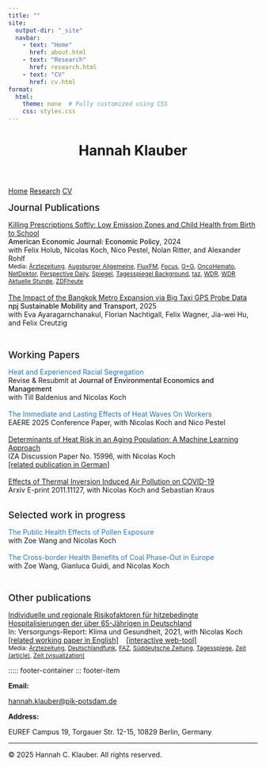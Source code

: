 ```yaml
---
title: ""
site: 
  output-dir: "_site"
  navbar:
    - text: "Home"
      href: about.html
    - text: "Research"
      href: research.html
    - text: "CV"
      href: cv.html
format:
  html:
    theme: none  # Fully customized using CSS
    css: styles.css
---
```



<header class="site-title">
  <h1>Hannah Klauber</h1>
</header>

<nav class="navbar">
  <a href="about.html">Home</a>
  <a href="research.html"class="active">Research</a>
  <a href="cv.html">CV</a>
</nav>


<div class="research-container">
  <div class="research-text">
  
  
  <!--1. PUBLISHED-->
<p style="font-weight: 500;"><span style="font-size: 19px;">Journal Publications</span></p>

   <!--LEZ paper-->
<span style="font-weight: normal;color: #2576c6;"><a href="https://www.aeaweb.org/articles?id=10.1257/pol.20210729" target="_blank">Killing Prescriptions Softly: Low Emission Zones and Child Health from Birth to School</a></span><br>
<span style="font-weight: 450;">
American Economic Journal: Economic Policy</span>, 2024<br>
with Felix Holub, Nicolas Koch, Nico Pestel, Nolan Ritter, and Alexander Rohlf<br>
<span style="font-size: 12px;">Media: 
<a href="https://www.aerztezeitung.de/Medizin/Weniger-Asthma-bei-Stadt-Kindern-durch-Umweltzonen-449572.html" target="_blank">Ärztezeitung</a>,
<a href="https://www.augsburger-allgemeine.de/panorama/luftverschmutzung-studie-ueber-abgase-und-asthma-beweist-umweltzonen-wirken-id70786776.html" target="_blank">Augsburger Allgemeine</a>,
<a href="https://www.fluxfm.de/g/n3l7lon76hcpvifhze7n/Weniger-Asthma-bei-in-Umweltzonen-lebenden-Kindern-or-FluxFM-Good-News-32plsygZnMWYmbAcoB3rvl" target="_blank">FluxFM</a>,
<a href="https://www.focus.de/auto/fahrverbote-wirken-studie-beweist-grossen-effekt-fuer-die-gesundheit_id_259948312.html" target="_blank">Focus</a>,
<a href="https://www.aok.de/pp/gg/magazine/gesundheit-gesellschaft-11-2024/luftverschmutzung-kindergesundheit/" target="_blank">G+G</a>,
<a href="https://www.oncohemato.be/nl/nieuws/minder-astma-bij-stadskinderen-door-lage-emissiezones.html" target="_blank">OncoHemato</a>,
<a href="https://www.netdoktor.de/news/asthma-bei-kindern-umweltzonen-wirken/" target="_blank">NetDoktor</a>,
<a href="https://perspective-daily.de/article/3145-einmal-durchatmen-bitte-umweltzonen-wirken/probiere" target="_blank">Perspective Daily</a>,
<a href="https://www.spiegel.de/auto/umweltzone-weniger-feinstaub-weniger-asthma-bei-kindern-a-9e980fd6-0485-4f66-a6c1-680cbb5c9c93" target="_blank">Spiegel</a>,
<a href="https://background.tagesspiegel.de/mobilitaet/umweltzonen-fuehren-zu-weniger-asthma?__cf_chl_tk=OR7XpiTsx5Ph8.Tp9KSVhYAahDkixhBgITFZtXKizbE-1716039206-0.0.1.1-1471" target="_blank">Tagesspiegel Background</a>,
<a href="https://taz.de/!6011418/" target="_blank">taz</a>,
<a href="https://www1.wdr.de/nachrichten/rheinland/weniger-asthma-bei-kindern-in-umweltzonen-100.html" target="_blank">WDR</a>,
<a href="https://www1.wdr.de/fernsehen/aktuelle-stunde/alle-videos/aktuelle-stunde-clip-aktuelle-stunde--23-07-2024-100.html" target="_blank">WDR Aktuelle Stunde</a>,
<a href="https://www.zdf.de/nachrichten/briefing/good-news-verkehr-umwelt-zdfheute-update-100.html" target="_blank">ZDFheute</a></span><br>
<!--# NPJ paper -->
<br>
<span style="font-weight: normal;color: #2576c6;">
    <a href="https://www.nature.com/articles/s44333-024-00020-6" target="_blank">The Impact of the Bangkok Metro Expansion via Big Taxi GPS Probe Data</a>
</span><br>
<span style="font-weight: 450;">npj Sustainable Mobility and Transport</span>, 2025<br>
with Eva Ayaragarnchanakul, Florian Nachtigall, Felix Wagner, Jia-wei Hu, and Felix Creutzig<br>

<br>



  <!--2. WORKING PAPERS-->
<p style="font-weight: 500;"><span style="font-size: 19px;">Working Papers</span></p>
<!--# Heat and Racial segregation-->
<span style="font-weight: normal;color: #2576c6;">Heat and Experienced Racial Segregation</span><br>
Revise & Resubmit at <span style="font-weight: 450;">Journal of Environmental Economics and Management</span><br>
with Till Baldenius and Nicolas Koch <br>
 <br>
 <!--# AU paper-->
<span style="font-weight: normal;color: #2576c6;">The Immediate and Lasting Effects of Heat Waves On Workers</span><br>
EAERE 2025 Conference Paper, with Nicolas Koch and Nico Pestel<br>
<br>
<!--# Heat elderly IZA paper-->
<span style="font-weight: normal;color: #2576c6;"><a href="https://www.iza.org/publications/dp/15996/determinants-of-heat-risk-in-an-aging-population-a-machine-learning-approach" target="_blank">Determinants of Heat Risk in an Aging Population: A Machine Learning Approach</a></span><br>
IZA Discussion Paper No. 15996,
 with Nicolas Koch<br>
<a href="https://mwv-open.de/chapters/e/10.32745/9783954666270-5" target="_blank">[related publication in German]</a><br>
<!--# COVID paper thermal inversions-->
<br>
<span style="font-weight: normal;color: #2576c6;"><a href="https://arxiv.org/abs/2011.11127" target="_blank">Effects of Thermal Inversion Induced Air Pollution on COVID-19</a></span><br>
Arxiv E-print 2011.11127, with Nicolas Koch and Sebastian Kraus<br>
<br>



  <!--3. WORK IN PROGRESS-->
<p style="font-weight: 500;"><span style="font-size: 19px;">Selected work in progress</span></p>
<!--# Poellen paper-->
<span style="font-weight: normal;color: #2576c6;">The Public Health Effects of Pollen Exposure</span><br>
<i></i> with Zoe Wang and Nicolas Koch </i><br>
<br>
<!--# Coal Paper-->
<span style="font-weight: normal;color: #2576c6;">The Cross-border Health Benefits of Coal Phase-Out in Europe</span><br>
<i></i> with Zoe Wang, Gianluca Guidi, and Nicolas Koch</i> <br>
<!--# Harvard paper-->
 <!--<br>
 <!--<span style="font-weight: normal;color: #2576c6;">Heat Waves and Hospital Admissions in the US</span><br>
 <!--<i></i> with Francesca Dominici, Danielle Braun, Michelle Audirac, Scott Delaney, Daniel Mork, Ellen Meara, Michelle Bell, Falco J. Bargagli-Stoffi </i><br>-->


<br>




<!-- 4. OTHER PUBLICATION -->
<p style="font-weight: 500;"><span style="font-size: 19px;">Other publications</span></p> 

<!-- Versorgungsreport -->
<span style="font-weight: normal;color: #2576c6;"><a href="https://mwv-open.de/chapters/e/10.32745/9783954666270-5" target="_blank">Individuelle und regionale Risikofaktoren für hitzebedingte Hospitalisierungen der über 65-Jährigen in Deutschland</a></span><br>
In: Versorgungs-Report: Klima und Gesundheit, 2021, 
with Nicolas Koch<br>
<a href="https://www.iza.org/publications/dp/15996/determinants-of-heat-risk-in-an-aging-population-a-machine-learning-approach" target="_blank">[related working paper in English]</a>  &nbsp;&nbsp;  <a href="https://mcc-berlin.shinyapps.io/Hitze_Hospitalisierung/" target="_blank">[interactive web-tool]</a><br>
<span style="font-size: 12px;">Media: 
<a href="https://www.aerztezeitung.de/Politik/Aeltere-muessen-bei-Hitze-haeufiger-ins-Krankenhaus-420267.html" target="_blank">Ärztezeitung</a>,
<a href="https://ondemand-mp3.dradio.de/file/dradio/2021/06/08/erwaermung_und_umweltschaeden_beeintraechtigen_die_dlf_20210608_1145_c171a638.mp3" target="_blank">Deutschlandfunk</a>,
<a href="https://blendle.com/i/frankfurter-allgemeine-zeitung/aok-warnt-vor-zunehmenden-hitze-einweisungen-in-kliniken/bnl-faz-20210609-6256699" target="_blank">FAZ</a>,
<a href="https://www.sueddeutsche.de/gesundheit/gesundheit-jeder-zweite-besorgt-wegen-haeufigerer-hitzeperioden-dpa.urn-newsml-dpa-com-20090101-210608-99-910421" target="_blank">Süddeutsche Zeitung</a>,
<a href="https://www.tagesspiegel.de/politik/klimawandel-macht-krank-klinikeinweisungen-an-heissen-tagen-koennten-sich-versechsfachen/27265256.html" target="_blank">Tagesspiege</a>,
<a href="https://www.zeit.de/news/2021-06/08/jeder-zweite-besorgt-wegen-haeufigerer-hitzeperioden" target="_blank">Zeit (article)</a>,
<a href="https://www.zeit.de/politik/deutschland/2022-06/hitze-gefahr-tote-hitzeperioden-klimawandel/komplettansicht#hitze-daten-recherche-3-tab" target="_blank">Zeit (visualization)</a>
</span><br>
<!--<p style="font-weight: 500;"><span style="color: #2576c6;">Selected Work in Progress</span></p> -->

  </div>
</div>


<footer class="footer">

::::: footer-container
::: footer-item

<p><strong>Email:</strong></p>

<a href="mailto:hannah.klauber@pik-potsdam.de">hannah.klauber\@pik-potsdam.de</a>

</p>

<p><strong>Address:</strong></p>

EUREF Campus 19, Torgauer Str. 12-15, 10829 Berlin, Germany

</p>
<hr> 
<a href="https://github.com/hannahklauber" target="_blank">
  <i class="fa-brands fa-github"></i> 
</a> <a href="https://scholar.google.com/citations?user=0_-lQNIAAAAJ&hl=en&oi=sra" target="_blank">
<i class="ai ai-google-scholar"></i>
</a> <a href="https://www.linkedin.com/in/hannah-klauber/" target="_blank">
  <i class="fa-brands fa-linkedin"></i> 
</a> 



::: footer-item
<p class="copyright">© 2025 Hannah C. Klauber. All rights reserved.</p>
:::

</footer>
